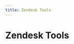 ```yaml
---
title: Zendesk Tools
---
```

<!-- WARNING: This file is auto-generated by generate_tool_docs.py. Do not edit manually. -->



# Zendesk Tools

<ToolList category="zendesk" />

